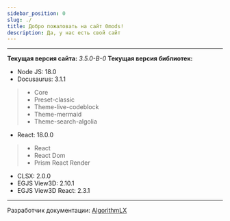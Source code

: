 ```yaml
---
sidebar_position: 0
slug: ./
title: Добро пожаловать на сайт 0mods!
description: Да, у нас есть свой сайт
---
```


---
**Текущая версия сайта:** _3.5.0-B-0_
**Текущая версия библиотек:**
- Node JS: 18.0
- Docusaurus: 3.1.1
> - Core 
> - Preset-classic
> - Theme-live-codeblock
> - Theme-mermaid
> - Theme-search-algolia
- React: 18.0.0
> - React
> - React Dom
> - Prism React Render
- CLSX: 2.0.0
- EGJS View3D: 2.10.1
- EGJS View3D React: 2.3.1
---

Разработчик документации: [AlgorithmLX](https://github.com/AlgorithmLX)
